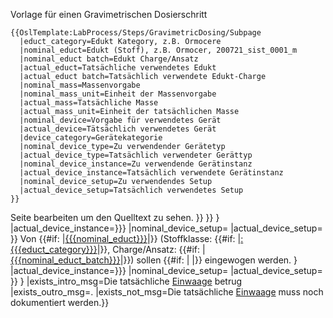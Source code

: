 <noinclude>
{{OslTemplate:LabProcess/Step/Subpage/Template
  |form=Form:{{BASEPAGENAME}}
  |template=OslTemplate:{{BASEPAGENAME}}
  |status=Complete
  |version=3.0
}}

Vorlage für einen Gravimetrischen Dosierschritt

<pre>
{{OslTemplate:LabProcess/Steps/GravimetricDosing/Subpage
  |educt_category=Edukt Kategory, z.B. Ormocere
  |nominal_educt=Edukt (Stoff), z.B. Ormocer, 200721_sist_0001_m
  |nominal_educt batch=Edukt Charge/Ansatz
  |actual_educt=Tatsächliche verwendetes Edukt
  |actual_educt batch=Tatsächlich verwendete Edukt-Charge
  |nominal_mass=Massenvorgabe
  |nominal_mass_unit=Einheit der Massenvorgabe
  |actual_mass=Tatsächliche Masse
  |actual_mass_unit=Einheit der tatsächlichen Masse
  |nominal_device=Vorgabe für verwendetes Gerät
  |actual_device=Tätsächlich verwendetes Gerät
  |device_category=Gerätekategorie
  |nominal_device_type=Zu verwendender Gerätetyp
  |actual_device_type=Tatsächlich verwendeter Gerättyp
  |nominal_device_instance=Zu verwendende Gerätinstanz
  |actual_device_instance=Tatsächlich verwendete Gerätinstanz
  |nominal_device_setup=Zu verwendendes Setup
  |actual_device_setup=Tatsächlich verwendetes Setup
}}

</pre>
Seite bearbeiten um den Quelltext zu sehen.
</noinclude>
<includeonly>
<!-- PARAMETER -->
{{OslTemplate:LabProcess/Parameter
   |name=Einwaage |type=Sollwert |property=Masse 
   |value={{#if: {{{nominal_mass|}}} | {{{nominal_mass|}}}{{{nominal_mass_unit|}}} }}
}}<!--
-->{{OslTemplate:LabProcess/Parameter
   |name=Einwaage 
   |type=Istwert 
   |property=Masse
   |value={{#if: {{{actual_mass|}}} | {{{actual_mass|}}}{{{actual_mass_unit|}}} }}
}}<!--
-->{{OslTemplate:LabProcess/Parameter
   |name=Edukt |type=Sollwert |property=Edukt Kategorie |value={{{educt_category|}}}
}}<!--
-->{{OslTemplate:LabProcess/Parameter
   |name=Edukt |type=Sollwert |property=Edukt |value={{{nominal_educt|}}}
}}<!--
-->{{OslTemplate:LabProcess/Parameter
   |name=Edukt |type=Istwert |property=Edukt |value={{{actual_educt|}}}
}}<!--
-->{{OslTemplate:LabProcess/Parameter
   |name=Edukt Charge |type=Sollwert |property=Edukt Charge |value={{{nominal_educt_batch|}}}
}}<!--
-->{{OslTemplate:LabProcess/Parameter
   |name=Edukt Charge |type=Istwert |property=Edukt Charge |value={{{actual_educt_batch|}}}
}}<!--
-->{{OslTemplate:LabProcess/Parameter/Tool
|prefix=
|suffix=
|device_category={{{device_category|}}}
|nominal_device_type={{{nominal_device_type|}}}
|actual_device_type={{{actual_device_type|}}}
|nominal_device_instance={{{nominal_device_instance|{{{nominal_device|}}}}}}
|actual_device_instance={{{actual_device_instance|{{{actual_device|}}}}}}
|nominal_device_setup={{{nominal_device_setup|}}}
|actual_device_setup={{{actual_device_setup|}}}
}}<!--
--><!-- BESCHREIBUNG (Dubliziert in Unterseitenvorlage) -->
Von {{#if: {{{nominal_educt|}}}|[[{{{nominal_educt}}}]]|{{OslTemplate:Message/NotDefined}}}} 
(Stoffklasse: {{#if: {{{educt_category|}}}|[[:{{{educt_category}}}]]|{{OslTemplate:Message/NotDefined}}}}, Charge/Ansatz: {{#if: {{{nominal_educt_batch|}}}|[[{{{nominal_educt_batch}}}]]|{{OslTemplate:Message/NotDefined}}}}) 
sollen
{{#if: {{{nominal_mass|}}}|{{{nominal_mass}}} {{{nominal_mass unit}}}|{{OslTemplate:Message/NotDefined}}}} 
eingewogen werden.
{{OslTemplate:LabProcess/Query/DeviceParam
|intro=Als Gerät soll
|outro=verwendet werden.
|prefix=
|suffix=
|process_step_name={{{name|}}}
|device_category={{{device_category|}}}
|nominal_device_type={{{nominal_device_type|}}}
|actual_device_type={{{actual_device_type|}}}
|nominal_device_instance={{{nominal_device_instance|{{{nominal_device|}}}}}}
|actual_device_instance={{{actual_device_instance|{{{actual_device|}}}}}}
|nominal_device_setup={{{nominal_device_setup|}}}
|actual_device_setup={{{actual_device_setup|}}}
}}
{{OslTemplate:LabProcess/Query/GenericParam
|process_step_name={{{name|}}}
|parameter_name=Einwaage
|parameter_unit={{{actual_mass_unit|{{{nominal_mass_unit}}}}}}
|exists_intro_msg=Die tatsächliche [[Einwaage]] betrug
|exists_outro_msg=.
|exists_not_msg=Die tatsächliche [[Einwaage]] muss noch dokumentiert werden.}}
{{OslTemplate:LabProcess/Query/GenericParam
|process_step_name={{{name|}}}
|parameter_name=Edukt Charge
|exists_intro_msg=Die tatsächliche verwendete [[Edukt Charge]] war
|exists_outro_msg=.
|exists_not_msg=Die tatsächliche [[Edukt Charge]] muss noch dokumentiert werden.}}
<!--
-->{{OslTemplate:LabProcess/Step/Footer
|specific_template=OslTemplate:LabProcess/Steps/GravimetricDosing/Subpage
}}
</includeonly>